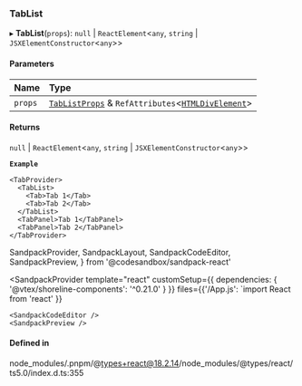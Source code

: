 ### TabList

▸ **TabList**(`props`): `null` \| `ReactElement`\<`any`, `string` \| `JSXElementConstructor`\<`any`\>\>

#### Parameters

| Name    | Type                                                                                                                          |
| :------ | :---------------------------------------------------------------------------------------------------------------------------- |
| `props` | [`TabListProps`](props.md) & `RefAttributes`\<[`HTMLDivElement`](https://developer.mozilla.org/docs/Web/API/HTMLDivElement)\> |

#### Returns

`null` \| `ReactElement`\<`any`, `string` \| `JSXElementConstructor`\<`any`\>\>

**`Example`**

```tsx copy showLineNumbers filename="example.tsx
<TabProvider>
  <TabList>
    <Tab>Tab 1</Tab>
    <Tab>Tab 2</Tab>
  </TabList>
  <TabPanel>Tab 1</TabPanel>
  <TabPanel>Tab 2</TabPanel>
</TabProvider>
```

SandpackProvider,
SandpackLayout,
SandpackCodeEditor,
SandpackPreview,
} from '@codesandbox/sandpack-react'

<SandpackProvider
template="react"
customSetup={{ dependencies: { '@vtex/shoreline-components': '^0.21.0' } }}
files={{'/App.js': `import React from 'react'
  }}

>   <SandpackLayout>

    <SandpackCodeEditor />
    <SandpackPreview />

  </SandpackLayout>
</SandpackProvider>

#### Defined in

node_modules/.pnpm/@types+react@18.2.14/node_modules/@types/react/ts5.0/index.d.ts:355
